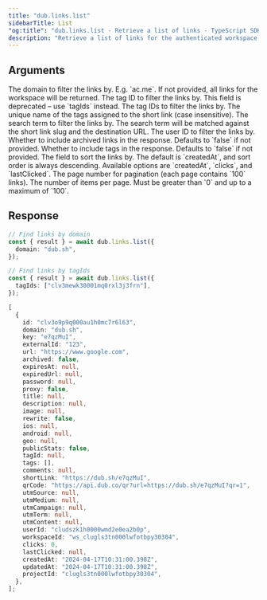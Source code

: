 ```yaml
---
title: "dub.links.list"
sidebarTitle: List
"og:title": "dub.links.list - Retrieve a list of links - TypeScript SDK"
description: "Retrieve a list of links for the authenticated workspace. The list will be paginated and the provided query parameters allow filtering the returned links."
---
```



## Arguments

<ParamField body="domain" type="string">
  The domain to filter the links by. E.g. `ac.me`. If not provided, all links
  for the workspace will be returned.
</ParamField>

<ParamField body="tagId" type="string">
  The tag ID to filter the links by. This field is deprecated – use `tagIds`
  instead.
</ParamField>

<ParamField body="tagIds" type="string">
  The tag IDs to filter the links by.
</ParamField>

<ParamField body="tagNames" type="string | string[]">
  The unique name of the tags assigned to the short link (case insensitive).
</ParamField>

<ParamField body="search" type="string">
  The search term to filter the links by. The search term will be matched
  against the short link slug and the destination URL.
</ParamField>

<ParamField body="userId" type="string">
  The user ID to filter the links by.
</ParamField>

<ParamField body="showArchived" type="boolean" default={false}>
  Whether to include archived links in the response. Defaults to `false` if not
  provided.
</ParamField>

<ParamField body="withTags" type="boolean" default={false}>
  Whether to include tags in the response. Defaults to `false` if not provided.
</ParamField>

<ParamField body="sort" type="string" default="createdAt">
  The field to sort the links by. The default is `createdAt`, and sort order is
  always descending. Available options are `createdAt`, `clicks`, and
  `lastClicked`.
</ParamField>

<ParamField body="page" type="number">
  The page number for pagination (each page contains `100` links).
</ParamField>

<ParamField body="pageSize" type="number" default={100}>
  The number of items per page. Must be greater than `0` and up to a maximum of
  `100`.
</ParamField>

## Response

<LinkResponse />

<RequestExample>

```ts
// Find links by domain
const { result } = await dub.links.list({
  domain: "dub.sh",
});

// Find links by tagIds
const { result } = await dub.links.list({
  tagIds: ["clv3mewk30001mq0rxl3j3frn"],
});
```

</RequestExample>

<ResponseExample>

```ts
[
  {
    id: "clv3o9p9q000au1h0mc7r6l63",
    domain: "dub.sh",
    key: "e7qzMuI",
    externalId: "123",
    url: "https://www.google.com",
    archived: false,
    expiresAt: null,
    expiredUrl: null,
    password: null,
    proxy: false,
    title: null,
    description: null,
    image: null,
    rewrite: false,
    ios: null,
    android: null,
    geo: null,
    publicStats: false,
    tagId: null,
    tags: [],
    comments: null,
    shortLink: "https://dub.sh/e7qzMuI",
    qrCode: "https://api.dub.co/qr?url=https://dub.sh/e7qzMuI?qr=1",
    utmSource: null,
    utmMedium: null,
    utmCampaign: null,
    utmTerm: null,
    utmContent: null,
    userId: "cludszk1h0000wmd2e0ea2b0p",
    workspaceId: "ws_clugls3tn000lwfotbpy30304",
    clicks: 0,
    lastClicked: null,
    createdAt: "2024-04-17T10:31:00.398Z",
    updatedAt: "2024-04-17T10:31:00.398Z",
    projectId: "clugls3tn000lwfotbpy30304",
  },
];
```

</ResponseExample>
